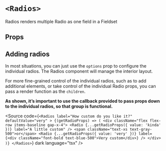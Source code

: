 

<Meta of={Stories} />

# `<Radios>`

Radios renders multiple Radio as one field in a Fieldset

## Props

<ArgTypes of={Stories} sort="requiredFirst" />

## Adding radios

In most situations, you can just use the `options` prop to configure the
individual radios. The Radios component will manage the interior layout.

<Canvas of={Stories.StandardLayout} sourceState="shown" />

For more fine-grained control of the individual radios, such as to add
additional elements, or take control of the individual Radio props, you can pass
a render function as the `children`.

<strong>
  As shown, it’s important to use the callback provided to pass props down to
  the individual radios, so that group is functional.
</strong>

<Source
  code={`
    <Radios
      label="How custom do you like it?"
      defaultValue="very"
    >
      {(getRadioProps) => (
        <div className="flex flex-row items-baseline gap-x-4">
          <Radio
            {...getRadioProps({ value: 'kinda' })}
            label="A little custom"
          />
          <span className="text-xs text-gray-500">or</span>
          <Radio
            {...getRadioProps({ value: 'very' })}
            label={<div className="font-bold text-blue-500">Very custom</div>}
          />
        </div>
      )}
    </Radios>
  `}
  dark
  language="tsx"
/>

<Canvas of={Stories.CustomLayout} sourceState="none" />
